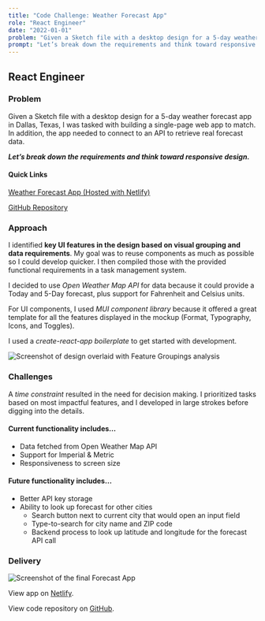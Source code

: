 ```yaml
---
title: "Code Challenge: Weather Forecast App"
role: "React Engineer"
date: "2022-01-01"
problem: "Given a Sketch file with a desktop design for a 5-day weather forecast app in Dallas, Texas, I was tasked with building a single-page web app to match. In addition, the app needed to connect to an API to retrieve real forecast data."
prompt: "Let’s break down the requirements and think toward responsive design."
---
```


## React Engineer

### Problem

Given a Sketch file with a desktop design for a 5-day weather forecast app in Dallas, Texas, I was tasked with building a single-page web app to match. In addition, the app needed to connect to an API to retrieve real forecast data.

***Let’s break down the requirements and think toward responsive design.&nbsp;***

#### Quick Links

[Weather Forecast App (Hosted with Netlify)](delightful-cascaron-24b3b4.netlify.app)

[GitHub Repository](github.com/kate-perry/weather-forecast-app)

### Approach

I identified **key UI features in the design based on visual grouping and data requirements**. My goal was to reuse components as much as possible so I could develop quicker. I then compiled those with the provided functional requirements in a task management system.

I decided to use *Open Weather Map API* for data because it could provide a Today and 5-Day forecast, plus support for Fahrenheit and Celsius units.

For UI components, I used *MUI component library* because it offered a great template for all the features displayed in the mockup (Format, Typography, Icons, and Toggles).

I used a *create-react-app boilerplate* to get started with development.

![Screenshot of design overlaid with Feature Groupings analysis](public/images/wa-feature-group.png)

### Challenges

A *time constraint* resulted in the need for decision making. I prioritized tasks based on most impactful features, and I developed in large strokes before digging into the details.

#### Current functionality includes…

- Data fetched from Open Weather Map API
- Support for Imperial & Metric
- Responsiveness to screen size

#### Future functionality includes…

- Better API key storage
- Ability to look up forecast for other cities
  - Search button next to current city that would open an input field
  - Type-to-search for city name and ZIP code
  - Backend process to look up latitude and longitude for the forecast API call

### Delivery

![Screenshot of the final Forecast App](public/images/wa-final.png)

View app on [Netlify](delightful-cascaron-24b3b4.netlify.app/).

View code repository on [GitHub](github.com/kate-perry/weather-forecast-app).
